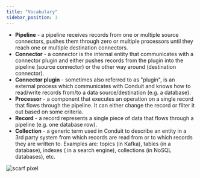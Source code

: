 ```yaml
---
title: "Vocabulary"
sidebar_position: 3
---
```


* **Pipeline** - a pipeline receives records from one or multiple source
  connectors, pushes them through zero or multiple processors until they reach
  one or multiple destination connectors.
* **Connector** - a connector is the internal entity that communicates with a
  connector plugin and either pushes records from the plugin into the pipeline
  (source connector) or the other way around (destination connector).
* **Connector plugin** - sometimes also referred to as "plugin", is an external
  process which communicates with Conduit and knows how to read/write records
  from/to a data source/destination (e.g. a database).
* **Processor** - a component that executes an operation on a single record that
  flows through the pipeline. It can either change the record or filter it out
  based on some criteria.
* **Record** - a record represents a single piece of data that flows through a
  pipeline (e.g. one database row).
* **Collection** - a generic term used in Conduit to describe an entity in a
  3rd party system from which records are read from or to which records they are
  written to. Examples are: topics (in Kafka), tables (in a database), indexes (
  in a search engine), collections (in NoSQL databases), etc.

![scarf pixel](https://static.scarf.sh/a.png?x-pxid=01346572-0d57-4df3-8399-1425db913a0a)